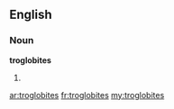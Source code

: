 ==English==

===Noun===
'''troglobites'''

# {{plural of|[[troglobite]]}}

[[ar:troglobites]]
[[fr:troglobites]]
[[my:troglobites]]